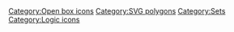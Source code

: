 =={{int:filedesc}}==
{{Information
|description={{en|1=A box with polygons}}
|date=2015-04-16
|source=This work based on:

* [[:File:Package-x-generic.svg]]
* [[:File:Example of a set.svg]]
** derivative work of [[:File:PolygonsSet.svg]]
|author=*[[:File:Package-x-generic.svg]]: [http://tango.freedesktop.org/The_People The people from the Tango! project]
* [[:File:Example of a set.svg]]: [http://kulla.me Stephan Kulla] ([[User:Stephan Kulla]])
** [[:File:PolygonsSet.svg]]: [[User:kismalac|kismalac]]
* derivative work: [http://kulla.me Stephan Kulla] ([[User:Stephan Kulla]])
|permission=
|other versions=<gallery>
File:Example of a set.svg|set of all polygons in this box
File:Transparent box with polygons.svg|transparent box with all polygons
</gallery>
}}
{{Created with Inkscape}}

=={{int:license-header}}==
{{self|cc-zero}}

[[Category:Open box icons]]
[[Category:SVG polygons]]
[[Category:Sets]]
[[Category:Logic icons]]